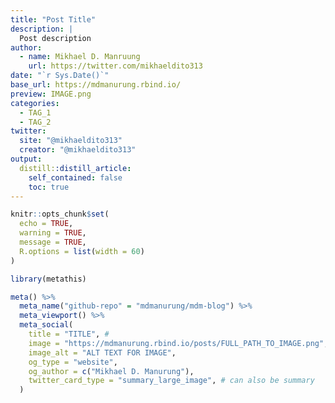 ```yaml
---
title: "Post Title"
description: |
  Post description
author: 
  - name: Mikhael D. Manruung
    url: https://twitter.com/mikhaeldito313
date: "`r Sys.Date()`"
base_url: https://mdmanurung.rbind.io/
preview: IMAGE.png
categories:
  - TAG_1
  - TAG_2
twitter:
  site: "@mikhaeldito313"
  creator: "@mikhaeldito313"
output:
  distill::distill_article:
    self_contained: false
    toc: true
---
```


```r
knitr::opts_chunk$set(
  echo = TRUE,
  warning = TRUE,
  message = TRUE,
  R.options = list(width = 60)
)
```

```r
library(metathis)

meta() %>%
  meta_name("github-repo" = "mdmanurung/mdm-blog") %>%
  meta_viewport() %>%
  meta_social(
    title = "TITLE", # 
    image = "https://mdmanurung.rbind.io/posts/FULL_PATH_TO_IMAGE.png", 
    image_alt = "ALT TEXT FOR IMAGE",
    og_type = "website",
    og_author = c("Mikhael D. Manurung"),
    twitter_card_type = "summary_large_image", # can also be summary
  )
```
